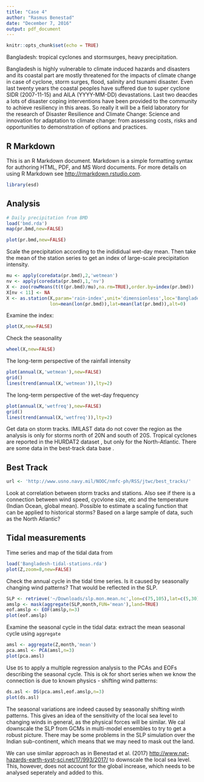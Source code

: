 ```yaml
---
title: "Case 4"
author: "Rasmus Benestad"
date: "December 7, 2016"
output: pdf_document
---
```


```r
knitr::opts_chunk$set(echo = TRUE)
```

Bangladesh: tropical cyclones and stormsurges, heavy precipitation. 

Bangladesh is highly vulnerable to climate induced hazards and disasters and its coastal part are mostly threatened for the impacts of climate change in case of cyclone, storm surges, flood, salinity and tsunami disaster. Even last twenty years the coastal peoples have suffered due to super cyclone SIDR (2007-11-15) and AILA (YYYY-MM-DD) devastations. Last two deacdes a lots of disaster coping interventions have been provided to the community to achieve resiliency in this areas. So really it will be a field laboratory for the research of Disaster Resilience and Climate Change: Science and innovation for adaptation to climate  change: from assessing costs, risks and opportunities to demonstration of options and practices.

## R Markdown

This is an R Markdown document. Markdown is a simple formatting syntax for authoring HTML, PDF, and MS Word documents. For more details on using R Markdown see <http://rmarkdown.rstudio.com>.



```r
library(esd)
```

## Analysis



```r
# Daily precipitation from BMD 
load('bmd.rda')
map(pr.bmd,new=FALSE)
```

```r
plot(pr.bmd,new=FALSE)
```



Scale the precipitation according to the indididual wet-day mean. Then take the mean of the station series to get an index of large-scale precipitation intensity.

```r
mu <- apply(coredata(pr.bmd),2,'wetmean')
nv <- apply(coredata(pr.bmd),1,'nv')
X <- zoo(rowMeans(t(t(pr.bmd)/mu),na.rm=TRUE),order.by=index(pr.bmd))
X[nv < 11] <- NA
X <- as.station(X,param='rain-index',unit='dimensionless',loc='Bangladesh',
                lon=mean(lon(pr.bmd)),lat=mean(lat(pr.bmd)),alt=0)
```

Examine the index:

```r
plot(X,new=FALSE)
```

Check the seasonality

```r
wheel(X,new=FALSE)
```

The long-term perspective of the rainfall intensity

```r
plot(annual(X,'wetmean'),new=FALSE)
grid()
lines(trend(annual(X,'wetmean')),lty=2)
```

The long-term perspective of the wet-day frequency

```r
plot(annual(X,'wetfreq'),new=FALSE)
grid()
lines(trend(annual(X,'wetfreq')),lty=2)
```

Get data on storm tracks. IMILAST data do not cover the region as the analysis is only for storms north of 20N and south of 20S. Tropical cyclones are reported in the HURDAT2 dataset \url{http://www.aoml.noaa.gov/hrd/hurdat/hurdat2-1851-2016-apr2017.txt}, but only for the North-Atlantic. There are some data in the best-track data base \url{http://www.usno.navy.mil/NOOC/nmfc-ph/RSS/jtwc/best_tracks/}. 


## Best Track

```r
url <- 'http://www.usno.navy.mil/NOOC/nmfc-ph/RSS/jtwc/best_tracks/'
```

Look at correlation between storm tracks and stations. Also see if there is a connection between wind speed, cycvlone size, etc and the temperature (Indian Ocean, global mean). Possible to estimate a scaling function that can be applied to historical storms? Based on a large sample of data, such as the North Atlantic? 

## Tidal measurements

Time series and map of the tidal data from 

```r
load('Bangladesh-tidal-stations.rda')
plot(Z,zoom=8,new=FALSE)
```

Check the annual cycle in the tidal time series. Is it caused by seasonally changing wind patterns? That would be reflected in the SLP.

```r
SLP <- retrieve('~/Downloads/slp.mon.mean.nc',lon=c(75,105),lat=c(5,30))
amslp <- mask(aggregate(SLP,month,FUN='mean'),land=TRUE)
eof.amslp <- EOF(amslp,n=3)
plot(eof.amslp)
```

Examine the seasonal cycle in the tidal data: extract the mean seasonal cycle using `aggregate`

```r
amsl <- aggregate(Z,month,'mean')
pca.amsl <- PCA(amsl,n=3)
plot(pca.amsl)
```

Use `DS` to apply a multiple regression analysis to the PCAs and EOFs describing the seasonal cycle. This is ok for short series when we know the connection is due to known physics - shifting wind patterns:

```r
ds.asl <- DS(pca.amsl,eof.amslp,n=3)
plot(ds.asl)
```

The seasonal variations are indeed caused by seasonally shifting winth patterns. This gives an idea of the sensitivity of the local sea level to changing winds in general, as the physical forces will be similar. We cal downscale the SLP from GCMs in multi-model ensembles to try to get a robust picture. There may be some problems in the SLP simulation over the Indian sub-continent, which means that we may need to mask out the land.

We can use similar approach as in Benestad et al. (2017) <http://www.nat-hazards-earth-syst-sci.net/17/993/2017/> to downscale the local sea level. This, however, does not account for the global increase, which needs to be analysed seperately and added to this. 